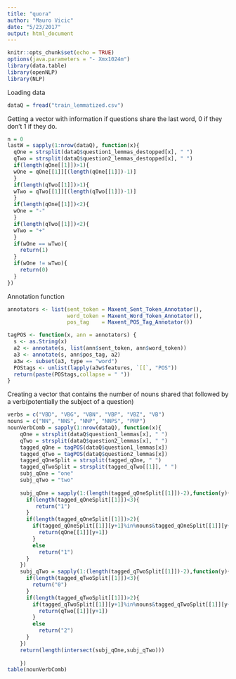 ```yaml
---
title: "quora"
author: "Mauro Vicic"
date: "5/23/2017"
output: html_document
---
```


```r
knitr::opts_chunk$set(echo = TRUE)
options(java.parameters = "- Xmx1024m")
library(data.table)
library(openNLP)
library(NLP)
```
Loading data

```r
dataQ = fread("train_lemmatized.csv")
```

Getting a vector with information if questions share the last word, 0 if they don't 1 if they do.
```r
n = 0
lastW = sapply(1:nrow(dataQ), function(x){
  qOne = strsplit(dataQ$question1_lemmas_destopped[x], " ")
  qTwo = strsplit(dataQ$question2_lemmas_destopped[x], " ")
  if(length(qOne[[1]])>1){
  wOne = qOne[[1]][(length(qOne[[1]])-1)]
  }
  if(length(qTwo[[1]])>1){
  wTwo = qTwo[[1]][(length(qTwo[[1]])-1)]
  }
  if(length(qOne[[1]])<2){
  wOne = "-"
  }
  if(length(qTwo[[1]])<2){
  wTwo = "+"
  }
  if(wOne == wTwo){
    return(1)
  }
  if(wOne != wTwo){
    return(0)
  }
})


```

Annotation function
```r
annotators <- list(sent_token = Maxent_Sent_Token_Annotator(),
                   word_token = Maxent_Word_Token_Annotator(),
                   pos_tag    = Maxent_POS_Tag_Annotator())

tagPOS <- function(x, ann = annotators) {
  s <- as.String(x)
  a2 <- annotate(s, list(ann$sent_token, ann$word_token))
  a3 <- annotate(s, ann$pos_tag, a2)
  a3w <- subset(a3, type == "word")
  POStags <- unlist(lapply(a3w$features, `[[`, "POS"))
  return(paste(POStags,collapse = " "))
}
```

Creating a vector that contains the number of nouns shared that followed by a verb(potentially the subject of a question)
```r
verbs = c("VBD", "VBG", "VBN", "VBP", "VBZ", "VB")
nouns = c("NN", "NNS", "NNP", "NNPS", "PRP")
nounVerbComb = sapply(1:nrow(dataQ), function(x){
    qOne = strsplit(dataQ$question1_lemmas[x], " ")
    qTwo = strsplit(dataQ$question2_lemmas[x], " ")
    tagged_qOne = tagPOS(dataQ$question1_lemmas[x])
    tagged_qTwo = tagPOS(dataQ$question2_lemmas[x])
    tagged_qOneSplit = strsplit(tagged_qOne, " ")
    tagged_qTwoSplit = strsplit(tagged_qTwo[[1]], " ")
    subj_qOne = "one"
    subj_qTwo = "two"
    
    subj_qOne = sapply(1:(length(tagged_qOneSplit[[1]])-2),function(y){
      if(length(tagged_qOneSplit[[1]])<3){
         return("1")
      }
      if(length(tagged_qOneSplit[[1]])>2){
        if(tagged_qOneSplit[[1]][y+1]%in%nouns&tagged_qOneSplit[[1]][y+2]%in%verbs){
          return(qOne[[1]][y+1])
        }
        else
          return("1")
      }
    })
    subj_qTwo = sapply(1:(length(tagged_qTwoSplit[[1]])-2),function(y){
      if(length(tagged_qTwoSplit[[1]])<3){
        return("0")
      }
      if(length(tagged_qTwoSplit[[1]])>2){
        if(tagged_qTwoSplit[[1]][y+1]%in%nouns&tagged_qTwoSplit[[1]][y+2]%in%verbs){
          return(qTwo[[1]][y+1])
        }
        else
          return("2")
      }
    })
    return(length(intersect(subj_qOne,subj_qTwo)))
      
    })
table(nounVerbComb)
```
